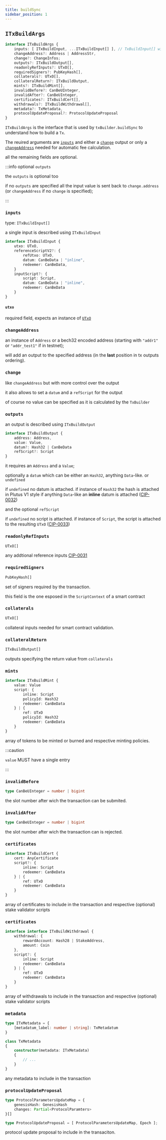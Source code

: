 ```yaml
---
title: buildSync
sidebar_position: 1
---
```


## `ITxBuildArgs`

```ts
interface ITxBuildArgs {
    inputs: [ ITxBuildInput, ...ITxBuildInput[] ], // TxBuildInput[] with length >= 1
    changeAddress?: Address | AddressStr,
    change?: ChangeInfos;
    outputs?: ITxBuildOutput[],
    readonlyRefInputs?: UTxO[],
    requiredSigners?: PubKeyHash[],
    collaterals?: UTxO[],
    collateralReturn?: ITxBuildOutput,
    mints?: ITxBuildMint[],
    invalidBefore?: CanBeUInteger,
    invalidAfter?: CanBeUInteger,
    certificates?: ITxBuildCert[],
    withdrawals?: ITxBuildWithdrawal[],
    metadata?: TxMetadata,
    protocolUpdateProposal?: ProtocolUpdateProposal
}
```

`ITxBuildArgs` is the interface that is used by `txBuilder.buildSync` to understand how to build a `Tx`.

The reuired arguments are [`inputs`](#inputs)
and either a [`change`](#change) output
or only a [`changeAddress`](#changeaddress)
needed for automatic fee calculation.

all the remaining fields are optional.

:::info optional `outputs`

the `outputs` is optional too

if no `outputs` are specified all the input value is sent back to `change.address`
(or `changeAddress` if no `change` is specified);

:::

### `inputs`

type: `ITxBuildInput[]`

a single input is described using `ITxBuildInput`
```ts
interface ITxBuildInput {
    utxo: UTxO,
    referenceScriptV2?: {
        refUtxo: UTxO,
        datum: CanBeData | "inline",
        redeemer: CanBeData,
    }
    inputScript?: {
        script: Script,
        datum: CanBeData | "inline",
        redeemer: CanBeData
    }
}
```

#### `utxo`

required field, expects an instance of [`UTxO`](../cardano-ledger-ts/classes/UTxO)
 
### `changeAddress`

an instance of `Address` or a bech32 encoded address (starting with `"addr1"` or `"addr_test1"` if in testnet);

will add an output to the specified address (in the **last** position in tx outputs ordering).

### `change`

like `changeAddress` but with more control over the output

it also allows to set a `datum` and a `refScript` for the output

of course no value can be specified as it is calculated by the `TxBuilder`


### `outputs`

an output is described using `ITxBuildOutput`
```ts
interface ITxBuildOutput {
    address: Address,
    value: Value,
    datum?: Hash32 | CanBeData
    refScript?: Script
}
```

it requires an `Address` and a `Value`;

optionally a `datum` which can be either an `Hash32`, anything `Data`-like. or `undefined`

if `undefined` no datum is attached.
if instance of `Hash32` the hash is attached in Plutus V1 style
if anything `Data`-like an **inline** datum is attached ([CIP-0032](https://github.com/cardano-foundation/CIPs/tree/master/CIP-0032))

and the optional `refScript`

if `undefined` no script is attached.
if instance of `Script`, the script is attached to the resulting `UTxO` ([CIP-0033](https://github.com/cardano-foundation/CIPs/tree/master/CIP-0033))

### `readonlyRefInputs`

```ts
UTxO[]
```

any addtional reference inputs [CIP-0031](https://github.com/cardano-foundation/CIPs/tree/master/CIP-0031)

### `requiredSigners`

```ts
PubKeyHash[]
```

set of signers required by the transaction.

this field is the one esposed in the `ScriptContext` of a smart contract


### `collaterals`

```ts
UTxO[]
```

collateral inputs needed for smart contract validation.

### `collateralReturn`

```ts
ITxBuildOutput[]
```

outputs specifying the return value from `collaterals`

### `mints`

```ts
interface ITxBuildMint {
    value: Value
    script: {
        inline: Script
        policyId: Hash32
        redeemer: CanBeData
    } | {
        ref: UTxO
        policyId: Hash32
        redeemer: CanBeData
    }
}
```

array of tokens to be minted or burned and respective minting policies.

:::caution

`value` MUST have a single entry

:::


### `invalidBefore`

```ts
type CanBeUInteger = number | bigint
```

the slot number after wich the transaction can be submited.

### `invalidAfter`

```ts
type CanBeUInteger = number | bigint
```

the slot number after wich the transaction can is rejected.

### `certificates`

```ts
interface ITxBuildCert {
    cert: AnyCertificate
    script?: {
        inline: Script
        redeemer: CanBeData
    } | {
        ref: UTxO
        redeemer: CanBeData
    }
}
```

array of certificates to include in the transaction and respective (optional) stake validator scripts

### `certificates`

```ts
interface interface ITxBuildWithdrawal {
    withdrawal: {
        rewardAccount: Hash28 | StakeAddress,
        amount: Coin
    },
    script?: {
        inline: Script
        redeemer: CanBeData
    } | {
        ref: UTxO
        redeemer: CanBeData
    }
}
```

array of withdrawals to include in the transaction and respective (optional) stake validator scripts

### `metadata`

```ts
type ITxMetadata = {
    [metadatum_label: number | string]: TxMetadatum 
}

class TxMetadata
{
    constructor(metadata: ITxMetadata)
    {
        // ...
    }
}
```

any metadata to  include in the transaction

### `protocolUpdateProposal`

```ts
type ProtocolParametersUpdateMap = {
    genesisHash: GenesisHash
    changes: Partial<ProtocolParamters>
}[]

type ProtocolUpdateProposal = [ ProtocolParametersUpdateMap, Epoch ];
```

protocol update proposal to include in the transaciton.
